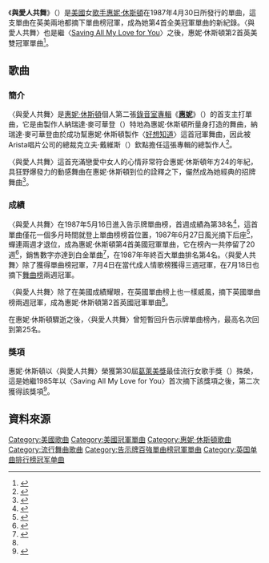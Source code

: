 {{NoteTA
|G1 = Show
|1 = zh-cn:惠特妮; zh-tw:惠妮; zh-hk:雲妮;
|2 = zh-cn:休斯顿; zh-tw:休斯頓; zh-hk:侯斯頓;
}}
{{Infobox single
| Name           = 與愛人共舞<br />I Wanna Dance With Somebody (Who Loves Me)
| Cover          = 
| Artist         = [[惠妮·休斯頓|惠妮·休斯頓]]
| from Album     = [[Whitney_(專輯)|惠妮]]
| B-side         =  Moment of Truth
| Released       = {{Start date|1987|4|30}}
| Format         = {{flat list|
*[[CD|CD]]
*[[錄音帶|錄音帶]]
*7"
*12"}}
| Recorded       = October 1986
| Genre          = {{flat list|
*[[舞曲|舞曲]]
*[[流行音樂|流行音樂]]
*[[節奏藍調|節奏藍調]]
*[[靈魂樂|靈魂樂]]}}
| Length         = {{Duration|m=4|s=50}}
| Label          = [[Arista_Records|Arista]]
| Writer         = {{flat list|
*[[George_Merrill_(songwriter)|George Merrill]] 
*[[Shannon_Rubicam|Shannon Rubicam]]}}
| Producer       = [[Narada_Michael_Walden|Narada Michael Walden]]
| Certification  = 
| Last single    = "[[Greatest_Love_of_All|Greatest Love of All]]"<br>(1986)
| This single    = "'''I Wanna Dance With Somebody (Who Loves Me)'''"<br>(1987)
| Next single    = "[[Didn't_We_Almost_Have_It_All|Didn't We Almost Have It All]]"<br>(1987)
}}

《'''與愛人共舞'''》（{{lang-en|'''I Wanna Dance With Somebody (Who Loves Me)'''}}）是[[美國|美國]]女[[歌手|歌手]][[惠妮·休斯頓|惠妮·休斯頓]]在1987年4月30日所發行的單曲，這支單曲在英美兩地都摘下單曲榜冠軍，成為她第4首全美冠軍單曲的新紀錄。〈與愛人共舞〉也是繼〈[[Saving_All_My_Love_for_You|Saving All My Love for You]]〉之後，惠妮·休斯頓第2首英美雙冠軍單曲<ref name="#1">{{Cite web |url=http://www.officialcharts.com/artist/22775/WHITNEY-HOUSTON/ |title=英國排行榜官網惠妮休斯頓專輯單曲資料庫 |accessdate=2015-03-22 |archive-date=2015-04-02 |archive-url=https://web.archive.org/web/20150402152823/http://www.officialcharts.com/artist/22775/WHITNEY-HOUSTON/ |dead-url=no }}</ref>。

==歌曲==
===簡介===
〈與愛人共舞〉是[[惠妮·休斯頓|惠妮·休斯頓]]個人第二張[[錄音室專輯|錄音室專輯]]《'''[[Whitney_(專輯)|惠妮]]'''》（{{lang-en|'''Whitney'''}}）的首支主打單曲，它是由製作人納瑞達·麥可華登（{{lang|en|Narada Michael Walden}}）特地為惠妮·休斯頓所量身打造的舞曲，納瑞達·麥可華登由於成功幫惠妮·休斯頓製作〈[[How_Will_I_Know|好想知道]]〉這首冠軍舞曲，因此被Arista唱片公司的總裁克立夫·戴維斯（{{lang|en|Clive Davis}}）欽點擔任這張專輯的總製作人<ref>{{Cite web |url=https://www.sonymusic.com.tw/main/artist/%E6%83%A0%E5%A6%AE%E4%BC%91%E6%96%AF%E9%A0%93-whitney-houston/profile |title=台灣索尼音樂官網惠妮休斯頓音樂資料 |accessdate=2015-03-22 |archive-date=2016-03-29 |archive-url=https://web.archive.org/web/20160329131839/https://sonymusic.com.tw/main/artist/%E6%83%A0%E5%A6%AE%E4%BC%91%E6%96%AF%E9%A0%93-whitney-houston/profile |dead-url=yes }}</ref>。

〈與愛人共舞〉這首充滿戀愛中女人的心情非常符合惠妮·休斯頓年方24的年紀，具狂野爆發力的動感舞曲在惠妮·休斯頓到位的詮釋之下，儼然成為她經典的招牌舞曲<ref>{{Cite web |url=http://www.rollingstone.com/music/albumreviews/whitney-19870813 |title=美國滾石雜誌官網1987-08-13音樂報導 |accessdate=2015-03-22 |archive-date=2015-01-20 |archive-url=https://web.archive.org/web/20150120014011/http://www.rollingstone.com/music/albumreviews/whitney-19870813 |dead-url=no }}</ref>。

===成績===
〈與愛人共舞〉在1987年5月16日進入告示牌單曲榜，首週成績為第38名<ref>{{Cite web |url=http://www.billboard.com/charts/hot-100/1987-05-16 |title=1987-05-16告示牌單曲榜 |accessdate=2015-03-22 |archive-date=2015-11-17 |archive-url=https://web.archive.org/web/20151117084503/http://www.billboard.com/charts/hot-100/1987-05-16 |dead-url=no }}</ref>，這首單曲僅花一個多月時間就登上單曲榜榜首位置，1987年6月27日風光摘下后座<ref>{{Cite web |url=http://www.billboard.com/charts/hot-100/1987-06-27 |title=1987-06-27告示牌單曲榜 |accessdate=2015-03-22 |archive-date=2015-05-05 |archive-url=https://web.archive.org/web/20150505042332/http://www.billboard.com/charts/hot-100/1987-06-27 |dead-url=no }}</ref>，蟬連兩週才退位，成為惠妮·休斯頓第4首美國冠軍單曲，它在榜內一共停留了20週<ref>{{Cite web |url=http://www.billboard.com/artist/431329/whitney-houston/chart?page=3&f=379 |title=美國告示牌官網惠妮休斯頓流行單曲榜資料庫 |accessdate=2015-03-22 |archive-date=2015-09-19 |archive-url=https://web.archive.org/web/20150919005545/http://www.billboard.com/artist/431329/whitney-houston/chart?page=3&f=379 |dead-url=no }}</ref>，銷售數字亦達到白金單曲<ref>{{Cite web |url=http://www.riaa.com/goldandplatinumdata.php?content_selector=gold-platinum-searchable-database |title=美國RIAA官網惠妮休斯頓專輯單曲銷售資料庫 |accessdate=2015-03-22 |archive-date=2016-01-03 |archive-url=https://web.archive.org/web/20160103185214/http://www.riaa.com/goldandplatinumdata.php?content_selector=gold-platinum-searchable-database |dead-url=no }}</ref>，在1987年年終百大單曲排名第4名。〈與愛人共舞〉除了獲得單曲榜冠軍，7月4日在當代成人情歌榜獲得三週冠軍，在7月18日也摘下[[告示牌舞曲排行榜|舞曲榜]]兩週冠軍。

〈與愛人共舞〉除了在美國成績耀眼，在英國單曲榜上也一樣威風，摘下英國單曲榜兩週冠軍，成為惠妮·休斯頓第2首英國冠軍單曲<ref name="#1"/>。

在惠妮·休斯頓驟逝之後，〈與愛人共舞〉曾短暫回升告示牌單曲榜內，最高名次回到第25名。

===獎項===
惠妮·休斯頓以〈與愛人共舞〉榮獲第30屆[[葛萊美獎|葛萊美獎]]最佳流行女歌手獎（{{lang|en|''Best Pop Vocal Performance, Female''}}）殊榮，這是她繼1985年以〈Saving All My Love for You〉首次摘下該獎項之後，第二次獲得該獎項<ref>{{Cite web |url=http://www.grammy.com/nominees/search?artist=Whitney+Houston&field_nominee_work_value=&year=All&genre=All |title=美國葛萊美獎官網惠妮休斯頓得獎資料庫 |accessdate=2015-03-22 |archive-date=2015-04-02 |archive-url=https://web.archive.org/web/20150402131157/http://www.grammy.com/nominees/search?artist=Whitney+Houston&field_nominee_work_value=&year=All&genre=All |dead-url=no }}</ref>。

==資料來源==
{{reflist|3}}

[[Category:美國歌曲|Category:美國歌曲]]
[[Category:美國冠軍單曲|Category:美國冠軍單曲]]
[[Category:惠妮·休斯頓歌曲|Category:惠妮·休斯頓歌曲]]
[[Category:流行舞曲歌曲|Category:流行舞曲歌曲]]
[[Category:告示牌百強單曲榜冠軍單曲|Category:告示牌百強單曲榜冠軍單曲]]
[[Category:英国单曲排行榜冠军单曲|Category:英国单曲排行榜冠军单曲]]